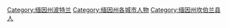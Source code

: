 [[Category:缅因州波特兰|Category:缅因州波特兰]]
[[Category:缅因州各城市人物|Category:缅因州各城市人物]]
[[Category:缅因州坎伯兰县人|Category:缅因州坎伯兰县人]]
